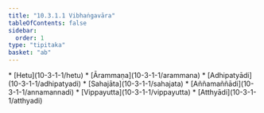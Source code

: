 ```yaml
---
title: "10.3.1.1 Vibhaṅgavāra"
tableOfContents: false
sidebar:
  order: 1
type: "tipitaka"
basket: "ab"
---
```



<DynamicBreadcrumb />



<TableOfContents>
* [Hetu](10-3-1-1/hetu)
* [Ārammaṇa](10-3-1-1/arammana)
* [Adhipatyādi](10-3-1-1/adhipatyadi)
* [Sahajāta](10-3-1-1/sahajata)
* [Aññamaññādi](10-3-1-1/annamannadi)
* [Vippayutta](10-3-1-1/vippayutta)
* [Atthyādi](10-3-1-1/atthyadi)
</TableOfContents>